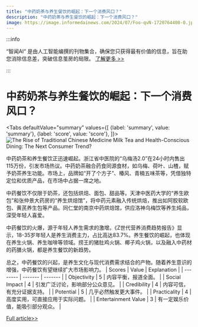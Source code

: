 ```yaml
---
title: "中药奶茶与养生餐饮的崛起：下一个消费风口？"
description: "中药奶茶与养生餐饮的崛起：下一个消费风口？"
image: https://image.informedainews.com/2024/07/Foo-qvN-1720764400-0.jpg
---
```



:::info

“智闻AI“ 是由人工智能编撰的刊物集合，确保您只获得最有价值的信息，旨在助您消除信息差，突破信息茧房的局限。  [了解更多 >>](/)

:::

# 中药奶茶与养生餐饮的崛起：下一个消费风口？


<Tabs
	defaultValue="summary"
	values={[
	{label: 'summary', value: 'summary'},
	{label: 'score', value: 'score'},
]}>
<TabItem value="summary">
<img
  src="https://image.informedainews.com/2024/07/Foo-qvN-1720764400-0.jpg"
  alt="The Rise of Traditional Chinese Medicine Milk Tea and Health-Conscious Dining: The Next Consumer Trend?"
/>



中药奶茶和养生餐饮正迅速崛起。浙江省中医院的“乌梅汤2.0”在24小时内售出115万份，引发市场热议。中药奶茶融合药食同源食材，如乌梅、荷叶、山楂，赋予奶茶养生功能。市场上，品牌如“开了个方子”、椿风、青楠五味茶等，凭借独特定位和优质产品，在市场中占据一席之地。

中药餐饮不仅限于奶茶，还包括烘焙、面包、甜品等。天津中医药大学的“养生欧包”和张仲景大药房的“养生烘焙馆”，将中药元素融入传统烘焙，推出如阿胶软欧包、黄芪养生包等产品。同仁堂的南京中药烘焙馆，供应洛神乌梅饮等养生炖品，深受年轻人喜爱。

中药餐饮的火爆，源于年轻人养生需求的激增。《Z世代营养消费趋势报告》显示，18-35岁年轻人是养生消费主力，占比高达83.7%。养生餐饮的崛起，也体现在养生火锅、养生咖啡等领域。捞王的猪肚鸡火锅、椰子鸡火锅，以及融入中药材的药膳火锅，都是养生餐饮的新趋势。

总之，中药餐饮的兴起，是养生文化与现代消费需求结合的产物。随着养生意识的增强，中药餐饮有望继续扩大市场影响力。
</TabItem>
<TabItem value="score">
	| Scores     | Value   | Explanation |
	| -------- | ------- | ------- |
	| Objectivity  | 5    | 内容平衡，报道全面。    |
	| Social Impact | 4     | 引发广泛讨论，影响部分公众意见。    |
	| Credibility    | 4    | 内容可信，有充分证据支持。    |
	| Potential    | 5    | 几乎必然触发更大事件。    |
	| Practicality    | 4    | 高度实用，可直接应用于实际问题。    |
	| Entertainment Value    | 3    | 有一定娱乐价值，能吸引部分观众。    |
</TabItem>
</Tabs>

[Full article>>](https://www.36kr.com/p/2857127841745794)

